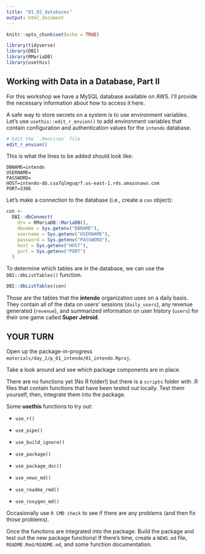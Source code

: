 ```yaml
---
title: "01_02_databases"
output: html_document
---
```


```r
knitr::opts_chunk$set(echo = TRUE)

library(tidyverse)
library(DBI)
library(RMariaDB)
library(usethis)
```

## Working with Data in a Database, Part II

For this workshop we have a MySQL database available on AWS. I'll provide the necessary information about how to access it here. 

A safe way to store secrets on a system is to use environment variables. Let's use `usethis::edit_r_envion()` to add environment variables that contain configuration and authentication values for the `intendo` database.

``` r
# Edit the `.Renviron` file
edit_r_envion()
```

This is what the lines to be added should look like:

```
DBNAME=intendo
USERNAME=
PASSWORD=
HOST=intendo-db.csa7qlmguqrf.us-east-1.rds.amazonaws.com
PORT=3306
```

Let's make a connection to the database (i.e., create a `con` object):

```r
con <-
  DBI::dbConnect(
    drv = RMariaDB::MariaDB(),
    dbname = Sys.getenv("DBNAME"),
    username = Sys.getenv("USERNAME"),
    password = Sys.getenv("PASSWORD"),
    host = Sys.getenv("HOST"),
    port = Sys.getenv("PORT")
  )
```

To determine which tables are in the database, we can use the `DBI::dbListTables()` function. 

```r
DBI::dbListTables(con)
```

Those are the tables that the **intendo** organization uses on a daily basis. They contain all of the data on users' sessions (`daily_users`), any revenue generated (`revenue`), and summarized information on user history (`users`) for their one game called **Super Jetroid**.

## YOUR TURN

Open up the package-in-progress `materials/day_2/p_01_intendo/01_intendo.Rproj`.

Take a look around and see which package components are in place.

There are no functions yet (No R folder!) but there is a `scripts` folder with .R files that contain functions that have been tested out locally. Test them yourself, then, integrate them into the package.

Some **usethis** functions to try out:

- `use_r()`
- `use_pipe()`
- `use_build_ignore()`
- `use_package()`

- `use_package_doc()`
- `use_news_md()`
- `use_readme_rmd()`
- `use_roxygen_md()`

Occasionally use `R CMD check` to see if there are any problems (and then fix those problems).

Once the functions are integrated into the package. Build the package and test out the new package functions! If there's time, create a `NEWS.md` file, `README.Rmd/README.md`, and some function
documentation.
